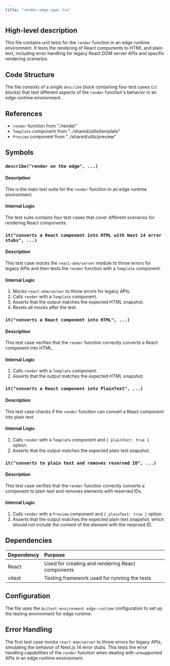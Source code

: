 ```yaml
---
title: "render-edge.spec.tsx"
---
```


## High-level description
This file contains unit tests for the `render` function in an edge runtime environment. It tests the rendering of React components to HTML and plain text, including error handling for legacy React DOM server APIs and specific rendering scenarios.

## Code Structure
The file consists of a single `describe` block containing four test cases (`it` blocks) that test different aspects of the `render` function's behavior in an edge runtime environment.

## References
- `render` function from "./render"
- `Template` component from "../shared/utils/template"
- `Preview` component from "../shared/utils/preview"

## Symbols

### `describe("render on the edge", ...)`
#### Description
This is the main test suite for the `render` function in an edge runtime environment.

#### Internal Logic
The test suite contains four test cases that cover different scenarios for rendering React components.

### `it("converts a React component into HTML with Next 14 error stubs", ...)`
#### Description
This test case mocks the `react-dom/server` module to throw errors for legacy APIs and then tests the `render` function with a `Template` component.

#### Internal Logic
1. Mocks `react-dom/server` to throw errors for legacy APIs.
2. Calls `render` with a `Template` component.
3. Asserts that the output matches the expected HTML snapshot.
4. Resets all mocks after the test.

### `it("converts a React component into HTML", ...)`
#### Description
This test case verifies that the `render` function correctly converts a React component into HTML.

#### Internal Logic
1. Calls `render` with a `Template` component.
2. Asserts that the output matches the expected HTML snapshot.

### `it("converts a React component into PlainText", ...)`
#### Description
This test case checks if the `render` function can convert a React component into plain text.

#### Internal Logic
1. Calls `render` with a `Template` component and `{ plainText: true }` option.
2. Asserts that the output matches the expected plain text snapshot.

### `it("converts to plain text and removes reserved ID", ...)`
#### Description
This test case verifies that the `render` function correctly converts a component to plain text and removes elements with reserved IDs.

#### Internal Logic
1. Calls `render` with a `Preview` component and `{ plainText: true }` option.
2. Asserts that the output matches the expected plain text snapshot, which should not include the content of the element with the reserved ID.

## Dependencies
| Dependency | Purpose |
|:-----------|:--------|
| React | Used for creating and rendering React components |
| vitest | Testing framework used for running the tests |

## Configuration
The file uses the `@vitest-environment edge-runtime` configuration to set up the testing environment for edge runtime.

## Error Handling
The first test case mocks `react-dom/server` to throw errors for legacy APIs, simulating the behavior of Next.js 14 error stubs. This tests the error handling capabilities of the `render` function when dealing with unsupported APIs in an edge runtime environment.